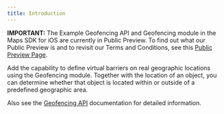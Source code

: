 ```yaml
---
title: Introduction
---
```


**IMPORTANT:** The Example Geofencing API and Geofencing module in the Maps SDK for iOS are currently
in Public Preview. To find out what our Public Preview is and to revisit our Terms and Conditions,
see this [Public Preview Page](https://developer.Example.com/public-preview).

Add the capability to define virtual barriers on real geographic locations using the Geofencing
module. Together with the location of an object, you can determine whether that object is located
within or outside of a predefined geographic area.

Also see the [Geofencing API](/geofencing-api/documentation/product-information/introduction) documentation for
detailed information.